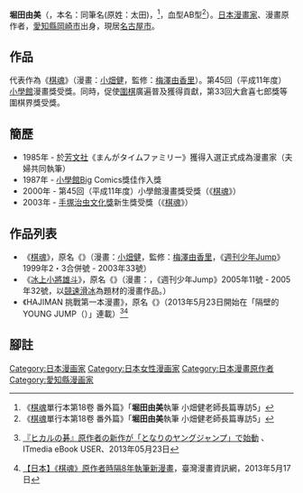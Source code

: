 {{noteTA
}}
{{Infobox 漫画家|
| 姓名 = 堀田由美
| 本名 = 堀田由美（原姓：太田）
| 出生地點 = {{flagicon|Japan}} [[愛知縣|愛知縣]][[岡崎市|岡崎市]]
| 國籍 = {{JPN}}
| 出生日期 = {{Birth date and age|1957|10|15}}
| 職業 = [[漫画家|漫画家]]
| 活躍時期 = 1985年至今
| 類型 = [[少年漫画|少年漫画]]
| 代表作 = 《[[棋魂|棋魂]]》
| 獎項 = [[小學館|小學館]]Big Comics獎佳作入獎<br>第45回（平成11年度）小學館漫畫獎受獎<br>(《[[棋魂|棋魂]]》)<br>[[手塚治虫文化獎|手塚治虫文化獎]] 新生獎受獎<br>(《[[棋魂|棋魂]]》)<br>第33回大倉喜七郎獎等圍棋界獎受獎
}}
'''堀田由美'''（{{lang-ja|ほった ゆみ}}，本名：同筆名(原姓：太田)，{{bd|1957年|10月15日}}<ref name="comic18p168">《[[棋魂|棋魂]]單行本第18卷 番外篇》「'''堀田由美'''執筆 小畑健老師長篇專訪5」</ref>，血型AB型<ref name="comic18p168">《[[棋魂|棋魂]]單行本第18卷 番外篇》「'''堀田由美'''執筆 小畑健老師長篇專訪5」</ref>）。[[日本|日本]][[漫畫家|漫畫家]]、漫畫原作者，[[愛知縣|愛知縣]][[岡崎市|岡崎市]]出身，現居[[名古屋市|名古屋市]]。

{{japanese|japanese=堀田由美|kana=ほった ゆみ|romaji=Hotta Yumi}}

== 作品 ==
代表作為《[[棋魂|棋魂]]》（漫畫：[[小畑健|小畑健]]，監修：[[梅澤由香里|梅澤由香里]]）。第45回（平成11年度）[[小學館|小學館]]漫畫獎受獎。同時，促使[[圍棋|圍棋]]廣遍普及獲得貢獻，第33回大倉喜七郎獎等圍棋界獎受獎。

== 簡歷 ==
* 1985年 - 於[[芳文社|芳文社]]《まんがタイムファミリー》獲得入選正式成為漫畫家（夫婦共同執筆）
* 1987年 - [[小學館|小學館]]Big Comics獎佳作入獎
* 2000年 - 第45回（平成11年度）小學館漫畫獎受獎（《[[棋魂|棋魂]]》）
* 2003年 - [[手塚治虫文化獎|手塚治虫文化獎]]新生獎受獎（《[[棋魂|棋魂]]》）

== 作品列表 ==
* 《[[棋魂|棋魂]]》，原名《{{lang|ja|ヒカルの碁}}》（漫畫：[[小畑健|小畑健]]，監修：[[梅澤由香里|梅澤由香里]]，《[[週刊少年Jump|週刊少年Jump]]》1999年2・3合併號 - 2003年33號）
* 《[[冰上小將雄斗|冰上小將雄斗]]》，原名《{{lang|ja|ユート}}》（漫畫：{{tsl|ja|河野慶|河野慶}}，《週刊少年Jump》2005年11號 - 2005年32號，以[[競速滑冰|競速滑冰]]為題材的漫畫作品。）
* 《HAJIMAN 挑戰第一本漫畫》，原名《{{lang|ja|はじマン チャレンジ!はじめてのマンガ}}》（2013年5月23日開始在「隔壁的YOUNG JUMP（{{lang|ja|となりのヤングジャンプ}}）」連載）<ref>{{ja}}[http://ebook.itmedia.co.jp/ebook/articles/1305/23/news088.html 『ヒカルの碁』原作者の新作が「となりのヤングジャンプ」で始動] {{Wayback|url=http://ebook.itmedia.co.jp/ebook/articles/1305/23/news088.html |date=20170602181532 }}、ITmedia eBook USER、2013年05月23日</ref><ref>{{zh}}[http://www.comicnet.culture.tw/news_detial.php?news_id=2137 【日本】《棋魂》原作者時隔8年執筆新漫畫]{{dead link|date=2017年12月 |bot=InternetArchiveBot |fix-attempted=yes }}，臺灣漫畫資訊網，2013年5月17日</ref>

== 腳註 ==
{{Reflist}}

{{手塚治虫文化賞新賞}}
{{Normdaten}}
{{DEFAULTSORT:Hotta Yumi}}
[[Category:日本漫画家|Category:日本漫画家]]
[[Category:日本女性漫画家|Category:日本女性漫画家]]
[[Category:日本漫畫原作者|Category:日本漫畫原作者]]
[[Category:愛知縣漫画家|Category:愛知縣漫画家]]